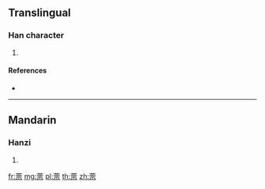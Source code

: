 {{character info/new}}
==Translingual==

===Han character===
{{Han char|rn=140|rad=艸|as=08|sn=14|four=|canj=TJMF}}

# {{defn|Han|sort=艸08}}

====References====
* {{Han ref|kx=1042.261|dkj=31326|hdz=53240.070|uh=8417|ud=33815}}

----

==Mandarin==

===Hanzi===
{{cmn-hanzi|pin=[[cè]] ([[ce4]])|wg=ts'e<sup>4</sup>}}

# {{defn|lang=cmn|sort=艸08}}

[[fr:萗]]
[[mg:萗]]
[[pl:萗]]
[[th:萗]]
[[zh:萗]]